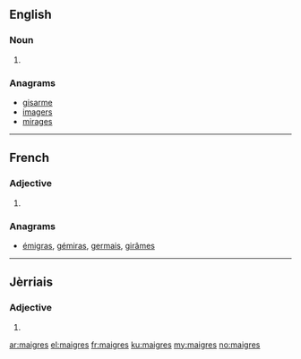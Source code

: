 ==English==

===Noun===
{{head|en|plural}}

# {{plural of|maigre|lang=en|nocat=1}}

===Anagrams===
* [[gisarme#English|gisarme]]
* [[imagers#English|imagers]]
* [[mirages#English|mirages]]

----

==French==

===Adjective===
{{fr-adj-form}}

# {{form of|plural|maigre|lang=fr}}

===Anagrams===
* [[émigras#French|émigras]], [[gémiras#French|gémiras]], [[germais#French|germais]], [[girâmes#French|girâmes]]

----

==Jèrriais==

===Adjective===
{{roa-jer-adj-form}}

# {{form of|plural form|maigre|lang=roa-jer}}

[[ar:maigres]]
[[el:maigres]]
[[fr:maigres]]
[[ku:maigres]]
[[my:maigres]]
[[no:maigres]]